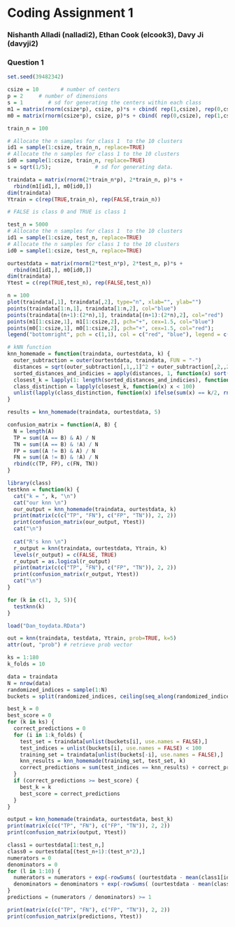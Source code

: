 # Coding Assignment 1
### Nishanth Alladi (nalladi2), Ethan Cook (elcook3), Davy Ji (davyji2)

### Question 1
```r

set.seed(39482342)

csize = 10       # number of centers
p = 2     # number of dimensions    
s = 1        # sd for generating the centers within each class                    
m1 = matrix(rnorm(csize*p), csize, p)*s + cbind( rep(1,csize), rep(0,csize) ) # m1 = all center data for class 1
m0 = matrix(rnorm(csize*p), csize, p)*s + cbind( rep(0,csize), rep(1,csize) ) # m0 = all center data for class 2

train_n = 100

# Allocate the n samples for class 1  to the 10 clusters
id1 = sample(1:csize, train_n, replace=TRUE)
# Allocate the n samples for class 1 to the 10 clusters
id0 = sample(1:csize, train_n, replace=TRUE)  
s = sqrt(1/5);              # sd for generating data. 

traindata = matrix(rnorm(2*train_n*p), 2*train_n, p)*s + 
  rbind(m1[id1,], m0[id0,])
dim(traindata)
Ytrain = c(rep(TRUE,train_n), rep(FALSE,train_n))

# FALSE is class 0 and TRUE is class 1

test_n = 5000
# Allocate the n samples for class 1  to the 10 clusters
id1 = sample(1:csize, test_n, replace=TRUE)
# Allocate the n samples for class 1 to the 10 clusters
id0 = sample(1:csize, test_n, replace=TRUE)  

ourtestdata = matrix(rnorm(2*test_n*p), 2*test_n, p)*s + 
  rbind(m1[id1,], m0[id0,])
dim(traindata)
Ytest = c(rep(TRUE,test_n), rep(FALSE,test_n))
```

```r
n = 100
plot(traindata[,1], traindata[,2], type="n", xlab="", ylab="")
points(traindata[1:n,1], traindata[1:n,2], col="blue")
points(traindata[(n+1):(2*n),1], traindata[(n+1):(2*n),2], col="red")
points(m1[1:csize,1], m1[1:csize,2], pch="+", cex=1.5, col="blue")
points(m0[1:csize,1], m0[1:csize,2], pch="+", cex=1.5, col="red");   
legend("bottomright", pch = c(1,1), col = c("red", "blue"), legend = c("class 1", "class 0"))
```

```r
# kNN function
knn_homemade = function(traindata, ourtestdata, k) {
  outer_subtraction = outer(ourtestdata, traindata, FUN = "-")
  distances = sqrt(outer_subtraction[,1,,1]^2 + outer_subtraction[,2,,2]^2)
  sorted_distances_and_indicies = apply(distances, 1, function(x) sort(x, index.return = TRUE))
  closest_k = lapply(1: length(sorted_distances_and_indicies), function (j) sorted_distances_and_indicies[[j]]$ix[1:k] )
  class_distinction = lapply(closest_k, function(x) x < 100)
  unlist(lapply(class_distinction, function(x) ifelse(sum(x) == k/2, rnorm(1) > 0, sum(x) > k/2)))
}
```

```r
results = knn_homemade(traindata, ourtestdata, 5)
```

```r
confusion_matrix = function(A, B) {
  N = length(A)
  TP = sum((A == B) & A) / N
  TN = sum((A == B) & !A) / N
  FP = sum((A != B) & A) / N
  FN = sum((A != B) & !A) / N
  rbind(c(TP, FP), c(FN, TN))
}
```

```r
library(class)
testknn = function(k) {
  cat("k = ", k, "\n")
  cat("our knn \n")
  our_output = knn_homemade(traindata, ourtestdata, k)
  print(matrix(c(c("TP", "FN"), c("FP", "TN")), 2, 2))
  print(confusion_matrix(our_output, Ytest))
  cat("\n")
  
  cat("R's knn \n")
  r_output = knn(traindata, ourtestdata, Ytrain, k)
  levels(r_output) = c(FALSE, TRUE)
  r_output = as.logical(r_output)
  print(matrix(c(c("TP", "FN"), c("FP", "TN")), 2, 2))
  print(confusion_matrix(r_output, Ytest))
  cat("\n")
}
```

```r
for (k in c(1, 3, 5)){
  testknn(k)
}
```

```r
load("Dan_toydata.RData")

out = knn(traindata, testdata, Ytrain, prob=TRUE, k=5)
attr(out, "prob") # retrieve prob vector
```


```r
ks = 1:180
k_folds = 10

data = traindata
N = nrow(data)
randomized_indices = sample(1:N)
buckets = split(randomized_indices, ceiling(seq_along(randomized_indices) / (N / k_folds))) 

best_k = 0
best_score = 0
for (k in ks) {
  correct_predictions = 0
  for (i in 1:k_folds) {
    test_set = traindata[unlist(buckets[i], use.names = FALSE),]
    test_indices = unlist(buckets[i], use.names = FALSE) < 100
    training_set = traindata[unlist(buckets[-i], use.names = FALSE),]
    knn_results = knn_homemade(training_set, test_set, k)
    correct_predictions = sum(test_indices == knn_results) + correct_predictions
  }
  if (correct_predictions >= best_score) {
    best_k = k
    best_score = correct_predictions
  }
}

output = knn_homemade(traindata, ourtestdata, best_k)
print(matrix(c(c("TP", "FN"), c("FP", "TN")), 2, 2))
print(confusion_matrix(output, Ytest))
```
```r
class1 = ourtestdata[1:test_n,]
class0 = ourtestdata[(test_n+1):(test_n*2),]
numerators = 0
denominators = 0
for (l in 1:10) {
  numerators = numerators + exp(-rowSums( (ourtestdata - mean(class1[id1 == l])) ^ 2 ) / (2*(s^2)))
  denominators = denominators + exp(-rowSums( (ourtestdata - mean(class0[id0 == l])) ^ 2 ) / (2*(s^2)))
}
predictions = (numerators / denominators) >= 1

print(matrix(c(c("TP", "FN"), c("FP", "TN")), 2, 2))
print(confusion_matrix(predictions, Ytest))
```

